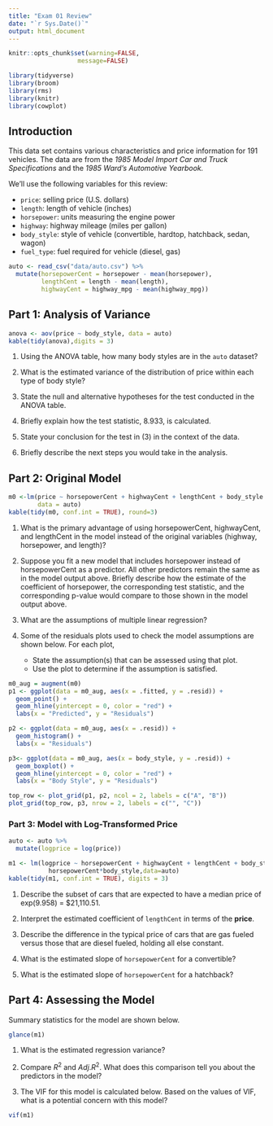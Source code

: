 ```yaml
---
title: "Exam 01 Review"
date: "`r Sys.Date()`"
output: html_document
---
```


```r
knitr::opts_chunk$set(warning=FALSE,
                   message=FALSE)
```

```r
library(tidyverse)
library(broom)
library(rms)
library(knitr)
library(cowplot)
```

## Introduction 

This data set contains various characteristics and price information for 191 vehicles. The data are from the *1985 Model Import Car and Truck Specifications* and the *1985 Ward’s Automotive Yearbook.*

We'll use the following variables for this review: 

- `price`: selling price (U.S. dollars)
- `length`:	length of vehicle (inches)
- `horsepower`: 	units measuring the engine power 
- `highway`:	highway mileage (miles per gallon)  
- `body_style`: style of vehicle (convertible, hardtop, hatchback, sedan, wagon)
- `fuel_type`: fuel required for vehicle (diesel, gas)



```r
auto <- read_csv("data/auto.csv") %>%
  mutate(horsepowerCent = horsepower - mean(horsepower), 
         lengthCent = length - mean(length), 
         highwayCent = highway_mpg - mean(highway_mpg))
```

## Part 1: Analysis of Variance

```r
anova <- aov(price ~ body_style, data = auto)
kable(tidy(anova),digits = 3)
```

1. Using the ANOVA table, how many body styles are in the `auto` dataset? 

2. What is the estimated variance of the distribution of price within each type of body style? 

3. State the null and alternative hypotheses for the test conducted in the ANOVA table. 

4. Briefly explain how the test statistic, 8.933, is calculated. 

5. State your conclusion for the test in (3) in the context of the data. 

6. Briefly describe the next steps you would take in the analysis. 


## Part 2: Original Model

```r
m0 <-lm(price ~ horsepowerCent + highwayCent + lengthCent + body_style + fuel_type,
        data = auto)
kable(tidy(m0, conf.int = TRUE), round=3)
```

1. What is the primary advantage of using horsepowerCent, highwayCent, and lengthCent in the model instead of the original variables (highway, horsepower, and length)?

2. Suppose you fit a new model that includes horsepower instead of horsepowerCent as a predictor. All other predictors remain the same as in the model output above. Briefly describe how the estimate of the coefficient of horsepower, the corresponding test statistic, and the corresponding p-value would compare to those shown in the model output above.

3. What are the assumptions of multiple linear regression?

4. Some of the residuals plots used to check the model assumptions are shown below. For each plot,
    
    - State the assumption(s) that can be assessed using that plot. 
    - Use the plot to determine if the assumption is satisfied. 

```r
m0_aug = augment(m0)
p1 <- ggplot(data = m0_aug, aes(x = .fitted, y = .resid)) + 
  geom_point() +
  geom_hline(yintercept = 0, color = "red") +
  labs(x = "Predicted", y = "Residuals")

p2 <- ggplot(data = m0_aug, aes(x = .resid)) +
  geom_histogram() +
  labs(x = "Residuals")

p3<- ggplot(data = m0_aug, aes(x = body_style, y = .resid)) + 
  geom_boxplot() +
  geom_hline(yintercept = 0, color = "red") +
  labs(x = "Body Style", y = "Residuals")

top_row <- plot_grid(p1, p2, ncol = 2, labels = c("A", "B"))
plot_grid(top_row, p3, nrow = 2, labels = c("", "C"))
```


### Part 3: Model with Log-Transformed Price



```r
auto <- auto %>%
  mutate(logprice = log(price))
```

```r
m1 <- lm(logprice ~ horsepowerCent + highwayCent + lengthCent + body_style + fuel_type +
           horsepowerCent*body_style,data=auto)
kable(tidy(m1, conf.int = TRUE), digits = 3)
```

1. Describe the subset of cars that are expected to have a median price of exp(9.958) = $21,110.51.


2. Interpret the estimated coefficient of `lengthCent` in terms of the **price**.

3. Describe the difference in the typical price of cars that are gas fueled versus those that are diesel fueled, holding all else constant. 

4. What is the estimated slope of `horsepowerCent` for a convertible? 

5. What is the estimated slope of `horsepowerCent` for a hatchback?

## Part 4: Assessing the Model 

Summary statistics for the model are shown below. 

```r
glance(m1)
```

1. What is the estimated regression variance? 

2. Compare $R^2$ and $Adj. R^2$. What does this comparison tell you about the predictors in the model?


3. The VIF for this model is calculated below. Based on the values of VIF, what is a potential concern with this model? 

```r
vif(m1)
```

